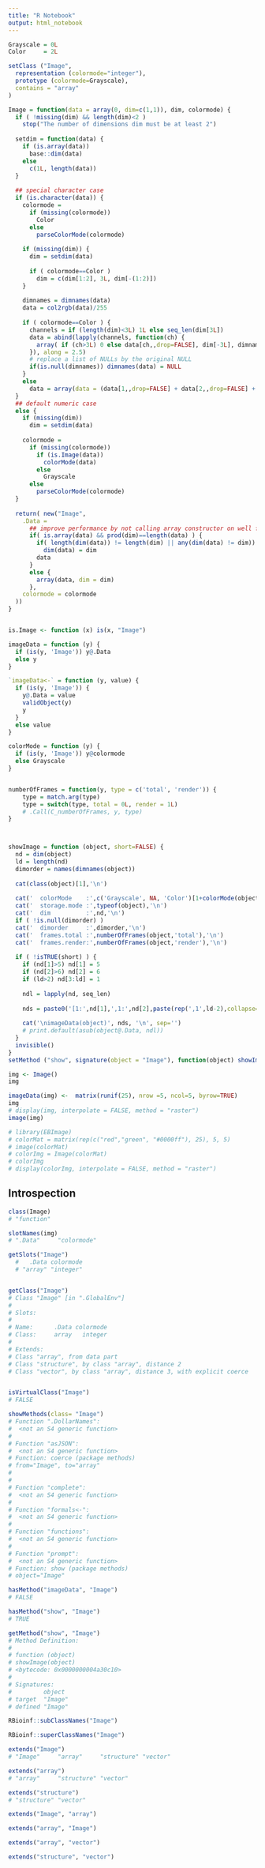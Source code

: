 ```yaml
---
title: "R Notebook"
output: html_notebook
---
```


```r
Grayscale = 0L
Color     = 2L

setClass ("Image",
  representation (colormode="integer"),
  prototype (colormode=Grayscale),
  contains = "array"
)

Image = function(data = array(0, dim=c(1,1)), dim, colormode) {
  if ( !missing(dim) && length(dim)<2 )
    stop("The number of dimensions dim must be at least 2")
  
  setdim = function(data) {
    if (is.array(data))
      base::dim(data)
    else 
      c(1L, length(data))
  }
  
  ## special character case
  if (is.character(data)) {
    colormode = 
      if (missing(colormode)) 
        Color
      else
        parseColorMode(colormode)
    
    if (missing(dim)) {
      dim = setdim(data)
      
      if ( colormode==Color )
        dim = c(dim[1:2], 3L, dim[-(1:2)])
    }
    
    dimnames = dimnames(data)
    data = col2rgb(data)/255
    
    if ( colormode==Color ) {
      channels = if (length(dim)<3L) 1L else seq_len(dim[3L])
      data = abind(lapply(channels, function(ch) {
        array( if (ch>3L) 0 else data[ch,,drop=FALSE], dim[-3L], dimnames)
      }), along = 2.5)
      # replace a list of NULLs by the original NULL
      if(is.null(dimnames)) dimnames(data) = NULL
    }
    else
      data = array(data = (data[1,,drop=FALSE] + data[2,,drop=FALSE] + data[3,,drop=FALSE]) / 3, dim = dim, dimnames = dimnames)
  }
  ## default numeric case
  else {
    if (missing(dim))
      dim = setdim(data)
    
    colormode = 
      if (missing(colormode))
        if (is.Image(data))
          colorMode(data)
        else
          Grayscale
      else 
        parseColorMode(colormode)
  }
  
  return( new("Image", 
    .Data = 
      ## improve performance by not calling array constructor on well formed arrays
      if( is.array(data) && prod(dim)==length(data) ) {
        if( length(dim(data)) != length(dim) || any(dim(data) != dim))
          dim(data) = dim
        data
      }
      else {
        array(data, dim = dim)
      },
    colormode = colormode
  ))    
}


is.Image <- function (x) is(x, "Image")

imageData = function (y) {
  if (is(y, 'Image')) y@.Data
  else y
}

`imageData<-` = function (y, value) {
  if (is(y, 'Image')) {
    y@.Data = value
    validObject(y)
    y
  } 
  else value
}

colorMode = function (y) {
  if (is(y, 'Image')) y@colormode
  else Grayscale
}


numberOfFrames = function(y, type = c('total', 'render')) {
    type = match.arg(type)
    type = switch(type, total = 0L, render = 1L)
    # .Call(C_numberOfFrames, y, type)
}



showImage = function (object, short=FALSE) {
  nd = dim(object)
  ld = length(nd)
  dimorder = names(dimnames(object))
  
  cat(class(object)[1],'\n')
  
  cat('  colorMode    :',c('Grayscale', NA, 'Color')[1+colorMode(object)],'\n')
  cat('  storage.mode :',typeof(object),'\n')
  cat('  dim          :',nd,'\n')
  if ( !is.null(dimorder) )
  cat('  dimorder     :',dimorder,'\n')
  cat('  frames.total :',numberOfFrames(object,'total'),'\n')
  cat('  frames.render:',numberOfFrames(object,'render'),'\n')
  
  if ( !isTRUE(short) ) {
    if (nd[1]>5) nd[1] = 5
    if (nd[2]>6) nd[2] = 6
    if (ld>2) nd[3:ld] = 1
    
    ndl = lapply(nd, seq_len)
    
    nds = paste0('[1:',nd[1],',1:',nd[2],paste(rep(',1',ld-2),collapse=''),']')
    
    cat('\nimageData(object)', nds, '\n', sep='')
    # print.default(asub(object@.Data, ndl))
  }
  invisible()
}
setMethod ("show", signature(object = "Image"), function(object) showImage(object))
```

```r
img <- Image()
img
```

```r
imageData(img) <-  matrix(runif(25), nrow =5, ncol=5, byrow=TRUE)
img
# display(img, interpolate = FALSE, method = "raster")
image(img)
```

```r
# library(EBImage)
# colorMat = matrix(rep(c("red","green", "#0000ff"), 25), 5, 5)
# image(colorMat)
# colorImg = Image(colorMat)
# colorImg
# display(colorImg, interpolate = FALSE, method = "raster")
```



## Introspection

```r
class(Image)
# "function"

slotNames(img)
# ".Data"     "colormode"

getSlots("Image")
  #   .Data colormode 
  # "array" "integer" 


getClass("Image")
# Class "Image" [in ".GlobalEnv"]
# 
# Slots:
#                           
# Name:      .Data colormode
# Class:     array   integer
# 
# Extends: 
# Class "array", from data part
# Class "structure", by class "array", distance 2
# Class "vector", by class "array", distance 3, with explicit coerce


isVirtualClass("Image")
# FALSE

```

```r
showMethods(class= "Image") 
# Function ".DollarNames":
#  <not an S4 generic function>
# 
# Function "asJSON":
#  <not an S4 generic function>
# Function: coerce (package methods)
# from="Image", to="array"
# 
# 
# Function "complete":
#  <not an S4 generic function>
# 
# Function "formals<-":
#  <not an S4 generic function>
# 
# Function "functions":
#  <not an S4 generic function>
# 
# Function "prompt":
#  <not an S4 generic function>
# Function: show (package methods)
# object="Image"
```


```r
hasMethod("imageData", "Image")
# FALSE

hasMethod("show", "Image")
# TRUE

getMethod("show", "Image")
# Method Definition:
# 
# function (object) 
# showImage(object)
# <bytecode: 0x0000000004a30c10>
# 
# Signatures:
#         object 
# target  "Image"
# defined "Image"
```

```r
RBioinf::subClassNames("Image")

RBioinf::superClassNames("Image")
```

```r
extends("Image")
# "Image"     "array"     "structure" "vector"  

extends("array")
# "array"     "structure" "vector"  

extends("structure")
# "structure" "vector" 
```

```r
extends("Image", "array")

extends("array", "Image")

extends("array", "vector")

extends("structure", "vector")
```

